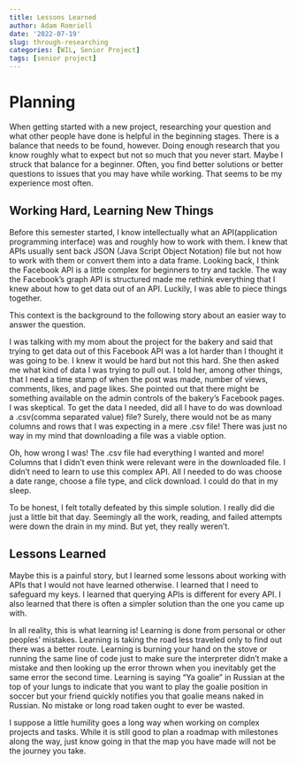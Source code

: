 ```yaml
---
title: Lessons Learned
author: Adam Romriell
date: '2022-07-19'
slug: through-researching
categories: [WIL, Senior Project]
tags: [senior project]
---
```


# Planning
When getting started with a new project, researching your question and what other people have done is helpful in the beginning stages. There is a balance that needs to be found, however. Doing enough research that you know roughly what to expect but not so much that you never start. Maybe I struck that balance for a beginner. Often, you find better solutions or better questions to issues that you may have while working. That seems to be my experience most often. 

## Working Hard, Learning New Things
Before this semester started, I know intellectually what an API(application programming interface) was and roughly how to work with them. I knew that APIs usually sent back JSON (Java Script Object Notation) file but not how to work with them or convert them into a data frame. Looking back, I think the Facebook API is a little complex for beginners to try and tackle. The way the Facebook's graph API is structured made me rethink everything that I knew about how to get data out of an API. Luckily, I was able to piece things together. 

This context is the background to the following story about an easier way to answer the question. 

I was talking with my mom about the project for the bakery and said that trying to get data out of this Facebook API was a lot harder than I thought it was going to be. I knew it would be hard but not this hard. She then asked me what kind of data I was trying to pull out. I told her, among other things, that I need a time stamp of when the post was made, number of views, comments, likes, and page likes. She pointed out that there might be something available on the admin controls of the bakery's Facebook pages. I was skeptical. To get the data I needed, did all I have to do was download a .csv(comma separated value) file? Surely, there would not be as many columns and rows that I was expecting in a mere .csv file! There was just no way in my mind that downloading a file was a viable option. 

Oh, how wrong I was! The .csv file had everything I wanted and more! Columns that I didn't even think were relevant were in the downloaded file. I didn't need to learn to use this complex API. All I needed to do was choose a date range, choose a file type, and click download. I could do that in my sleep. 

To be honest, I felt totally defeated by this simple solution. I really did die just a little bit that day. Seemingly all the work,  reading, and failed attempts were down the drain in my mind. But yet, they really weren't. 

## Lessons Learned
Maybe this is a painful story, but I learned some lessons about working with APIs that I would not have learned otherwise. I learned that I need to safeguard my keys. I learned that querying APIs is different for every API. I also learned that there is often a simpler solution than the one you came up with. 

In all reality, this is what learning is! Learning is done from personal or other peoples' mistakes. Learning is taking the road less traveled only to find out there was a better route. Learning is burning your hand on the stove or running the same line of code just to make sure the interpreter didn't make a mistake and then looking up the error thrown when you inevitably get the same error the second time. Learning is saying "Ya goalie" in Russian at the top of your lungs to indicate that you want to play the goalie position in soccer but your friend quickly notifies you that goalie means naked in Russian. No mistake or long road taken ought to ever be wasted. 

I suppose a little humility goes a long way when working on complex projects and tasks. While it is still good to plan a roadmap with milestones along the way, just know going in that the map you have made will not be the journey you take. 



